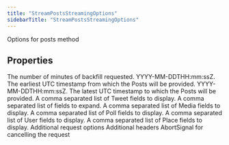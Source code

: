 ```yaml
---
title: "StreamPostsStreamingOptions"
sidebarTitle: "StreamPostsStreamingOptions"
---
```


Options for posts method

## Properties

<ParamField name="backfillMinutes" type="number">
The number of minutes of backfill requested.

</ParamField>

<ParamField name="startTime" type="string">
YYYY-MM-DDTHH:mm:ssZ. The earliest UTC timestamp from which the Posts will be provided.

</ParamField>

<ParamField name="endTime" type="string">
YYYY-MM-DDTHH:mm:ssZ. The latest UTC timestamp to which the Posts will be provided.

</ParamField>

<ParamField name="tweetfields" type="any[]">
A comma separated list of Tweet fields to display.

</ParamField>

<ParamField name="expansions" type="any[]">
A comma separated list of fields to expand.

</ParamField>

<ParamField name="mediafields" type="any[]">
A comma separated list of Media fields to display.

</ParamField>

<ParamField name="pollfields" type="any[]">
A comma separated list of Poll fields to display.

</ParamField>

<ParamField name="userfields" type="any[]">
A comma separated list of User fields to display.

</ParamField>

<ParamField name="placefields" type="any[]">
A comma separated list of Place fields to display.

</ParamField>

<ParamField name="requestOptions" type="RequestOptions">
Additional request options

</ParamField>

<ParamField name="headers" type="Record&lt;string, string&gt;">
Additional headers

</ParamField>

<ParamField name="signal" type="AbortSignal">
AbortSignal for cancelling the request

</ParamField>
